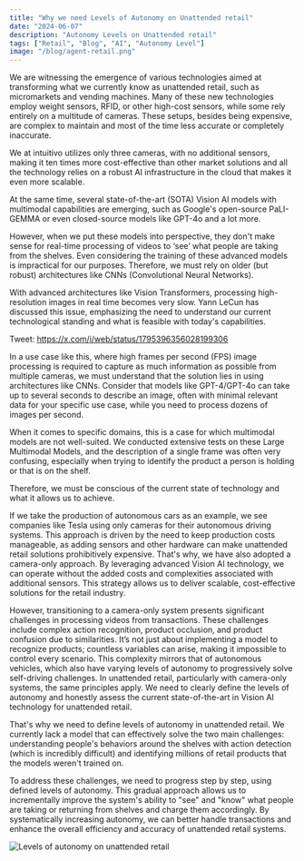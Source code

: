 ```yaml
---
title: "Why we need Levels of Autonomy on Unattended retail"
date: "2024-06-07"
description: "Autonomy Levels on Unattended retail"
tags: ["Retail", "Blog", "AI", "Autonomy Level"]
image: "/blog/agent-retail.png"
---
```


We are witnessing the emergence of various technologies aimed at transforming what we currently know as unattended retail, such as micromarkets and vending machines. Many of these new technologies employ weight sensors, RFID, or other high-cost sensors, while some rely entirely on a multitude of cameras. These setups, besides being expensive, are complex to maintain and most of the time  less accurate or completely inaccurate.

We at <a>intuitivo</a> utilizes only three cameras, with no additional sensors, making it ten times more cost-effective than other market solutions and all the technology relies on a robust AI infrastructure in the cloud that makes it even more scalable.

At the same time, several state-of-the-art (SOTA) Vision AI models with multimodal capabilities are emerging, such as Google's open-source PaLI-GEMMA 
or even closed-source models like GPT-4o and a lot more.

However, when we put these models into perspective, they don't make sense for real-time processing of videos to ‘see’ what people are taking from the shelves. 
Even considering the training of these advanced models is impractical for our purposes. Therefore, we must rely on older (but robust) architectures like CNNs (Convolutional Neural Networks).

With advanced architectures like Vision Transformers, processing high-resolution images in real time becomes very slow. Yann LeCun has discussed this issue, emphasizing the need to understand our current technological standing and what is feasible with today's capabilities.

Tweet: https://x.com/i/web/status/1795396356028199306

In a use case like this, where high frames per second (FPS) image processing is required to capture as much information as possible from multiple cameras, we must understand that the solution lies in using architectures like CNNs. Consider that models like GPT-4/GPT-4o can take up to several seconds to describe an image, often with minimal relevant data for your specific use case, while you need to process dozens of images per second.

When it comes to specific domains, this is a case for which multimodal models are not well-suited. We conducted extensive tests on these Large Multimodal Models, and the description of a single frame was often very confusing, especially when trying to identify the product a person is holding or that is on the shelf.

Therefore, we must be conscious of the current state of technology and what it allows us to achieve.

If we take the production of autonomous cars as an example, we see companies like Tesla using only cameras for their autonomous driving systems. This approach is driven by the need to keep production costs manageable, as adding sensors and other hardware can make unattended retail solutions prohibitively expensive. That's why, we have also adopted a camera-only approach. By leveraging advanced Vision AI technology, we can operate without the added costs and complexities associated with additional sensors. This strategy allows us to deliver scalable, cost-effective solutions for the retail industry.

However, transitioning to a camera-only system presents significant challenges in processing videos from transactions. 
These challenges include complex action recognition, product occlusion, and product confusion due to similarities. It’s not just about implementing a model to recognize products; countless variables can arise, making it impossible to control every scenario. This complexity mirrors that of autonomous vehicles, which also have varying levels of autonomy to progressively solve self-driving challenges. In unattended retail, particularly with camera-only systems, the same principles apply. We need to clearly define the levels of autonomy and honestly assess the current state-of-the-art in Vision AI technology for unattended retail.

That's why we need to define levels of autonomy in unattended retail. 
We currently lack a model that can effectively solve the two main challenges: 
understanding people's behaviors around the shelves with action detection (which is incredibly difficult) and 
identifying millions of retail products that the models weren't trained on.

To address these challenges, we need to progress step by step, using defined levels of autonomy. 
This gradual approach allows us to incrementally improve the system's ability to "see" and "know" what people are taking or returning 
from shelves and charge them accordingly. By systematically increasing autonomy, we can better handle transactions and enhance the 
overall efficiency and accuracy of unattended retail systems.

![Levels of autonomy on unattended retail](/blog/level_autonomy.jpeg)